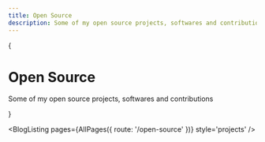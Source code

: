 ```yaml
---
title: Open Source
description: Some of my open source projects, softwares and contributions
---
```



<PageHead />

{<div className='max-w-screen-lg mx-auto pt-4 pb-8 mb-16 border-b border-gray-400 border-opacity-20'>
  <h1 className='text-4xl tracking-tighter text-center font-bold md:text-5xl mt-8 pb-6'>Open Source</h1>
  <p className='text-center text-gray-500 dark:text-gray-400 font-space-grotesk'>Some of my open source projects, softwares and contributions</p>
</div>}

<BlogListing pages={AllPages({ route: '/open-source' })} style='projects' />
